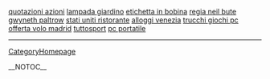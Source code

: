<a href= http://quotazioni-azioni.ghiacci0.info >quotazioni azioni</a>   <a href= http://lampada-giardino.ghiaccio.info >lampada giardino</a>   <a href= http://etichetta-in-bobina.ghiaccio.info >etichetta in bobina</a>   <a href= http://regia-neil-bute-gwyneth-paltrow.domest1c0.info >regia neil bute gwyneth paltrow</a>   <a href= http://stati-uniti-ristorante.d0mest1co.info >stati uniti ristorante</a>   <a href= http://alloggi-venezia.ghiaccio.info >alloggi venezia</a>   <a href= http://trucchi-giochi-pc.ghiaccio.info >trucchi giochi pc</a>   <a href= http://offerta-volo-madrid.ghiaccio.info >offerta volo madrid</a>   <a href= http://tuttosport.ghiacc1o.info >tuttosport</a>   <a href= http://pc-portatile.ghiacci0.info >pc portatile</a>
----
[[CategoryHomepage]]

__NOTOC__